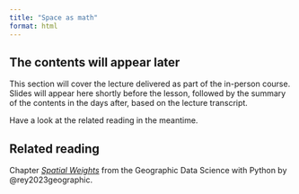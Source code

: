 ```yaml
---
title: "Space as math"
format: html
---
```


<!-- The concept of weights and graphs. And sparse matrices. Plus spatial lag. -->

::: {.callout-note appearance="simple"}

## The contents will appear later

This section will cover the lecture delivered as part of the in-person course. Slides will appear here shortly before the lesson, followed by the summary of the contents in the days after, based on the lecture transcript.

Have a look at the related reading in the meantime.

:::

::: {.callout-tip}
## Related reading

Chapter [_Spatial Weights_](https://geographicdata.science/book/notebooks/04_spatial_weights.html) from
the Geographic Data Science with Python by @rey2023geographic.
:::